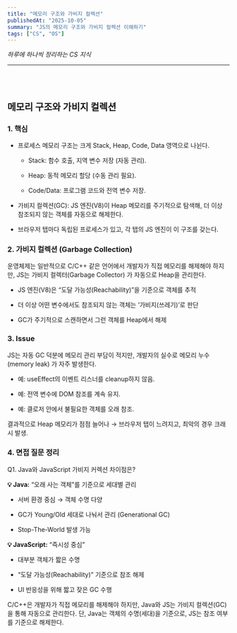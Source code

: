 ```yaml
---
title: "메모리 구조와 가비지 컬렉션"
publishedAt: "2025-10-05"
summary: "JS의 메모리 구조와 가비지 컬렉션 이해하기"
tags: ["CS", "OS"]
---
```


_하루에 하나씩 정리하는 CS 지식_

---

<br></br>

## 메모리 구조와 가비지 컬렉션

### 1. 핵심

- 프로세스 메모리 구조는 크게 Stack, Heap, Code, Data 영역으로 나뉜다.

  - Stack: 함수 호출, 지역 변수 저장 (자동 관리).

  - Heap: 동적 메모리 할당 (수동 관리 필요).

  - Code/Data: 프로그램 코드와 전역 변수 저장.

- 가비지 컬렉션(GC): JS 엔진(V8)이 Heap 메모리를 주기적으로 탐색해, 더 이상 참조되지 않는 객체를 자동으로 해제한다.

- 브라우저 탭마다 독립된 프로세스가 있고, 각 탭의 JS 엔진이 이 구조를 갖는다.

### 2. 가비지 컬렉션 (Garbage Collection)

운영체제는 일반적으로 C/C++ 같은 언어에서 개발자가 직접 메모리를 해제해야 하지만, JS는 가비지 컬렉터(Garbage Collector) 가 자동으로 Heap을 관리한다.

- JS 엔진(V8)은 “도달 가능성(Reachability)”을 기준으로 객체를 추적

- 더 이상 어떤 변수에서도 참조되지 않는 객체는 ‘가비지(쓰레기)’로 판단

- GC가 주기적으로 스캔하면서 그런 객체를 Heap에서 해제

### 3. Issue

JS는 자동 GC 덕분에 메모리 관리 부담이 적지만, 개발자의 실수로 메모리 누수(memory leak) 가 자주 발생한다.

- 예: useEffect의 이벤트 리스너를 cleanup하지 않음.

- 예: 전역 변수에 DOM 참조를 계속 유지.

- 예: 클로저 안에서 불필요한 객체를 오래 참조.

결과적으로 Heap 메모리가 점점 늘어나 → 브라우저 탭이 느려지고, 최악의 경우 크래시 발생.

### 4. 면접 질문 정리

<QA>Q1. Java와 JavaScript 가비지 커렉션 차이점은?</QA>

**💡 Java:** “오래 사는 객체”를 기준으로 세대별 관리

- 서버 환경 중심 → 객체 수명 다양

- GC가 Young/Old 세대로 나눠서 관리 (Generational GC)

- Stop-The-World 발생 가능

**💡 JavaScript:** “즉시성 중심”

- 대부분 객체가 짧은 수명

- “도달 가능성(Reachability)” 기준으로 참조 해제

- UI 반응성을 위해 짧고 잦은 GC 수행

<Info isIcon={false}>
  C/C++은 개발자가 직접 메모리를 해제해야 하지만, Java와 JS는 가비지
  컬렉션(GC)을 통해 자동으로 관리한다. 단, Java는 객체의 수명(세대)을 기준으로,
  JS는 참조 여부를 기준으로 해제한다.
</Info>
